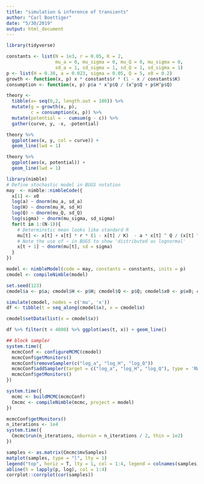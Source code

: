 ```yaml
---
title: "simulation & inference of transients"
author: "Carl Boettiger"
date: "5/30/2019"
output: html_document
---
```


```r
library(tidyverse)
```

```r
constants <- list(N = 1e3, r = 0.05, K = 2,
                  mu_a = 0, mu_sigma = 0, mu_Q = 0, mu_sigma = 0,
                  sd_a = 1, sd_sigma = 1, sd_Q = 1, sd_sigma = 1)
p <- list(H = 0.38, a = 0.023, sigma = 0.05, Q = 5, x0 = 0.2)
growth <- function(x, p) x * constants$r * (1 - x / constants$K)
consumption <- function(x, p) p$a * x^p$Q / (x^p$Q + p$H^p$Q)
```

```r
theory <- 
  tibble(x= seq(0,2, length.out = 100)) %>%
  mutate(g = growth(x, p), 
         c = consumption(x, p)) %>%
  mutate(potential = - cumsum(g - c)) %>%
  gather(curve, y, -x, -potential) 
```

```r
theory %>%
  ggplot(aes(x, y, col = curve)) +
  geom_line(lwd = 1)
```

```r
theory %>%
  ggplot(aes(x, potential)) + 
  geom_line(lwd = 1)
```

```r
library(nimble)
# Define stochastic model in BUGS notation
may  <- nimble::nimbleCode({
  x[1] <- x0
  log(a) ~ dnorm(mu_a, sd_a)
  log(H) ~ dnorm(mu_H, sd_H)
  log(Q) ~ dnorm(mu_Q, sd_Q)
  log(sigma) ~ dnorm(mu_sigma, sd_sigma)
  for(t in 1:(N-1)){
    # Determinstic mean looks like standard R
    mu[t] <- x[t] + x[t] * r * (1 - x[t] / K)  - a * x[t] ^ Q / (x[t] ^ Q + H ^ Q)
    # Note the use of ~ in BUGS to show 'distributed as lognormal' 
    x[t + 1] ~ dnorm(mu[t], sd = sigma)
  }
})

model <- nimbleModel(code = may, constants = constants, inits = p)
cmodel <- compileNimble(model)
```

```r
set.seed(123)
cmodel$a <- p$a; cmodel$H <- p$H; cmodel$Q <- p$Q; cmodel$x0 <- p$x0; cmodel$sigma <- p$sigma

simulate(cmodel, nodes = c('mu', 'x'))
df <- tibble(t = seq_along(cmodel$x), x = cmodel$x)

cmodel$setData(list(x = cmodel$x))
```

```r
df %>% filter(t < 4000) %>% ggplot(aes(t, x)) + geom_line()
```

```r
## block sampler
system.time({
  mcmcConf <- configureMCMC(cmodel)
  mcmcConf$getMonitors()
  mcmcConf$removeSampler(c("log_a", "log_H", "log_Q"))
  mcmcConf$addSampler(target = c("log_a", "log_H", "log_Q"), type = 'RW_block')
  mcmcConf$getMonitors()
})
```

```r
system.time({
  mcmc <- buildMCMC(mcmcConf)
  Cmcmc <- compileNimble(mcmc, project = model)
})
```

```r
mcmcConf$getMonitors()
n_iterations <- 1e4
system.time({
  Cmcmc$run(n_iterations, nburnin = n_iterations / 2, thin = 1e2)
})
```


```r
samples <- as.matrix(Cmcmc$mvSamples)
matplot(samples, type = "l", lty = 1)
legend("top", horiz = T, lty = 1, col = 1:4, legend = colnames(samples), bty = "n")
abline(h = lapply(p, log), col = 1:4)
corrplot::corrplot(cor(samples))
```


